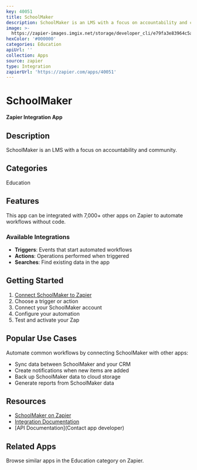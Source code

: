 ```yaml
---
key: 40051
title: SchoolMaker
description: SchoolMaker is an LMS with a focus on accountability and community.
image: >-
  https://zapier-images.imgix.net/storage/developer_cli/e79fa3e83964c5a5bbcd2e7b4dd057a3_4.png?auto=format%2Ccompress&ixlib=python-3.0.0&q=50
hexColor: '#000000'
categories: Education
apiUrl: ''
collection: Apps
source: zapier
type: Integration
zapierUrl: 'https://zapier.com/apps/40051'
---
```

# SchoolMaker

**Zapier Integration App**

## Description

SchoolMaker is an LMS with a focus on accountability and community.

## Categories

Education

## Features

This app can be integrated with 7,000+ other apps on Zapier to automate workflows without code.

### Available Integrations

- **Triggers**: Events that start automated workflows
- **Actions**: Operations performed when triggered
- **Searches**: Find existing data in the app

## Getting Started

1. [Connect SchoolMaker to Zapier](https://zapier.com/apps/40051)
2. Choose a trigger or action
3. Connect your SchoolMaker account
4. Configure your automation
5. Test and activate your Zap

## Popular Use Cases

Automate common workflows by connecting SchoolMaker with other apps:

- Sync data between SchoolMaker and your CRM
- Create notifications when new items are added
- Back up SchoolMaker data to cloud storage
- Generate reports from SchoolMaker data

## Resources

- [SchoolMaker on Zapier](https://zapier.com/apps/40051)
- [Integration Documentation](https://zapier.com/apps/40051/integrations)
- [API Documentation](Contact app developer)

## Related Apps

Browse similar apps in the Education category on Zapier.
